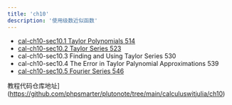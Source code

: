```yaml
---
title: 'ch10'
description: '使用级数近似函数'
---
```




- [cal-ch10-sec10.1 Taylor Polynomials 514](https://phpsmarter.github.io/plutonote/calculuswitjulia/ch10/cal-ch10-sec10.1.html) 
- [cal-ch10-sec10.2 Taylor Series 523](https://phpsmarter.github.io/plutonote/calculuswitjulia/ch10/cal-ch10-sec10.2.html)
- cal-ch10-sec10.3 Finding and Using Taylor Series 530  
- cal-ch10-sec10.4 The Error in Taylor Palynomial Approximations 539  
- [cal-ch10-sec10.5 Fourier Series 546](https://phpsmarter.github.io/plutonote/calculuswitjulia/ch10/cal-ch10-sec10.5.html) 




教程代码仓库地址](https://github.com/phpsmarter/plutonote/tree/main/calculuswitjulia/ch10)